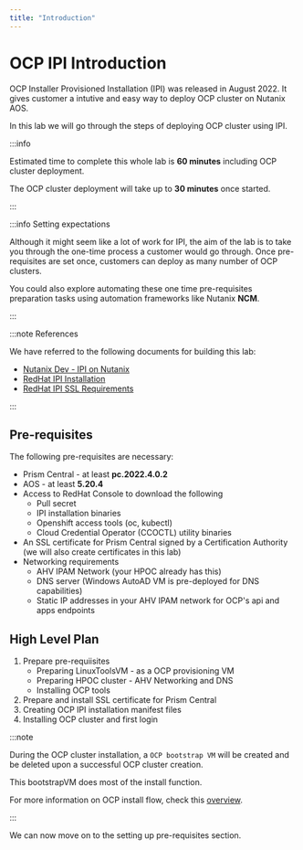 ```yaml
---
title: "Introduction"
---
```



# OCP IPI Introduction

OCP Installer Provisioned Installation (IPI) was released in August 2022. It gives customer a intutive and easy way to deploy OCP cluster on Nutanix AOS.

In this lab we will go through the steps of deploying OCP cluster using IPI.

:::info

Estimated time to complete this whole lab is **60 minutes** including OCP cluster deployment.

The OCP cluster deployment will take up to **30 minutes** once started. 

:::

:::info Setting expectations

Although it might seem like a lot of work for IPI, the aim of the lab is to take you through the one-time process a customer would go through. Once pre-requisites are set once, customers can deploy as many number of OCP clusters.

You could also explore automating these one time pre-requisites preparation tasks using automation frameworks like Nutanix **NCM**.

:::

:::note References

We have referred to the following documents for building this lab:
- [Nutanix Dev - IPI on Nutanix](https://www.nutanix.dev/2022/08/16/red-hat-openshift-ipi-on-nutanix-cloud-platform)
- [RedHat IPI Installation](https://docs.openshift.com/container-platform/4.11/installing/installing_nutanix/installing-nutanix-installer-provisioned.html#installation-configure-proxy_installing-nutanix-installer-provisioned)
- [RedHat IPI SSL Requirements](https://opendocs.nutanix.com/openshift/install/ipi/)

:::

## Pre-requisites

The following pre-requisites are necessary:

- Prism Central - at least **pc.2022.4.0.2**
- AOS - at least **5.20.4**
- Access to RedHat Console to download the following    
  - Pull secret
  - IPI installation binaries
  - Openshift access tools (oc, kubectl)
  - Cloud Credential Operator (CCOCTL) utility  binaries
- An SSL certificate for Prism Central signed by a Certification Authority (we will also create certificates in this lab)
- Networking requirements
  - AHV IPAM Network (your HPOC already has this)
  - DNS server (Windows AutoAD VM is pre-deployed for DNS capabilities)
  - Static IP addresses in your AHV IPAM network for OCP's api and apps endpoints 

## High Level Plan

1. Prepare pre-requiisites
   - Preparing LinuxToolsVM - as a OCP provisioning VM
   - Preparing HPOC cluster - AHV Networking and DNS
   - Installing OCP tools 
2. Prepare and install SSL certificate for Prism Central
3. Creating OCP IPI installation manifest files  
4. Installing OCP cluster and first login

:::note

During the OCP cluster installation, a ``OCP bootstrap VM`` will be created and be deleted upon a successful OCP cluster creation.

This bootstrapVM does most of the install function. 

For more information on OCP install flow, check this [overview](https://docs.openshift.com/container-platform/4.10/installing/index.html#supported-platforms-for-openshift-clusters_ocp-installation-overview).

:::

We can now move on to the setting up pre-requisites section.